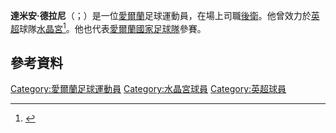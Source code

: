 {{Infobox football biography
| name              = 達米安·德拉尼<br>Damien Delaney
| image             = Crystal Palace 0 Chelsea 3 (1).jpg
| image_size        = 175
| caption           = 
| fullname          = Damien Finbarr Delaney<ref>{{cite web |url=https://www.premierleague.com/news/612828 |title=Updated squads for 2017/18 Premier League confirmed |publisher=Premier League |date=2 February 2018 |accessdate=11 February 2018 |archive-date=2020-05-13 |archive-url=https://web.archive.org/web/20200513203133/https://www.premierleague.com/news/612828 |dead-url=no }}</ref>
| birth_date        = {{birth date and age|1981|7|20|df=y}}<ref name="Hugman2010-11">{{Cite book
 | editor-first = Barry J.
 | editor-last = Hugman
 | title = The PFA Footballers' Who's Who 2010–11
 | year = 2010
 | publisher = Mainstream Publishing
 | location = Edinburgh
 | isbn = 978-1-84596-601-0
 | page = 113}}</ref>
| birth_place       = [[愛爾蘭|愛爾蘭]][[科克_(愛爾蘭)|科克]]
| height            = 1.91 m<ref>{{cite web |url=http://www.premierleague.com/en-gb/players/profile.html/damien-delaney |title=Barclays Premier League Player Profile Damien Delaney |date=2014 |publisher=Premier League |accessdate=13 December 2014 |archive-date=2015-08-14 |archive-url=https://web.archive.org/web/20150814071349/http://www.premierleague.com/en-gb/players/profile.html/damien-delaney |dead-url=yes }}</ref>
| position          = [[後衛|後衛]]
| currentclub       = [[科克城足球俱樂部|曲克城]]
| clubnumber        = 17
| youthyears1       = | youthclubs1 = Avondale United
| years1 = 1998–2000  | clubs1 = [[科克城足球俱樂部|曲克城]]                           | caps1 =     | goals1 = 
| years2 = 2000–2002  | clubs2 = [[李斯特城足球會|李斯特城]]                 | caps2 = 8   | goals2 = 0
| years3 = 2001–2002  | clubs3 = → [[斯托克港足球俱乐部|-{zh-hans:斯托克港; zh-hk:史托港;}-]] (loan)    | caps3 = 12  | goals3 = 1
| years4 = 2002       | clubs4 = → [[哈德斯菲爾德足球俱樂部|哈德斯菲爾德]] (loan)| caps4 = 2   | goals4 = 0
| years5 = 2002       | clubs5 = → [[曼斯菲爾德城足球俱樂部|曼斯菲特]] (loan)        | caps5 = 7   | goals5 = 0
| years6 = 2002–2008  | clubs6 = [[赫爾城足球俱樂部|侯城]]                         | caps6 = 224 | goals6 = 5
| years7 = 2008–2009  | clubs7 = [[女王公園巡游者足球俱樂部|昆士柏流浪]]       | caps7 = 54  | goals7 = 2
| years8 = 2009–2012  | clubs8 = [[伊普斯維奇城足球俱樂部|葉士域治]]                     | caps8 = 98  | goals8 = 2
| years9 = 2012–2018  | clubs9 = [[水晶宮足球俱樂部|水晶宮]]                 | caps9 = 170 | goals9 = 6
| years10 = 2018–     | clubs10 = [[科克城足球俱樂部|曲克城]]                          | caps10 = 1  | goals10 = 1
| nationalyears1 = 2008– | nationalteam1  = [[愛爾蘭國家足球隊|愛爾蘭]]| nationalcaps1  = 9  | nationalgoals1 = 0
| club-update         = 1 July 2018
| nationalteam-update = 25 May 2014
}}

'''達米安·德拉尼'''（{{lang-en|Damien Delaney}}；{{bd|1981年|7月20日}}）是一位[[愛爾蘭|愛爾蘭]]足球運動員，在場上司職[[後衛|後衛]]。他曾效力於[[英格蘭足球超級聯賽|英超]]球隊[[水晶宮足球俱樂部|水晶宮]]<ref>{{Cite web| url = http://www.cpfc.co.uk/news/article/delaney-joins-up-344275.aspx| title = Delaney joins up| work = Crystal Palace F.C.| date = 31 August 2012| accessdate = 31 August 2012| archive-date = 2016-03-03| archive-url = https://web.archive.org/web/20160303232756/http://www.cpfc.co.uk/news/article/delaney-joins-up-344275.aspx| dead-url = yes}}</ref>。他也代表[[愛爾蘭國家足球隊|愛爾蘭國家足球隊]]參賽。
==參考資料==
{{Reflist}}

{{Authority control}}
{{DEFAULTSORT:Delaney, Damien}}
[[Category:愛爾蘭足球運動員|Category:愛爾蘭足球運動員]]
[[Category:水晶宮球員|Category:水晶宮球員]]
[[Category:英超球員|Category:英超球員]]

{{Sport-bio-stub}}